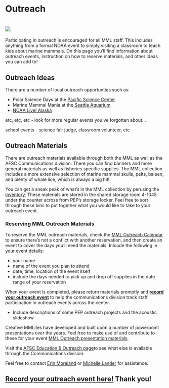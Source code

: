 # Outreach {#outreach}
 
# ![](img/outreach.jpg)

Participating in outreach is encouraged for all MML staff. This includes anything from a formal NOAA event to simply visiting a classroom to teach kids about marine mammals. On this page you'll find information about outreach events, instruction on how to reserve materials, and other ideas you can add to!

## Outreach Ideas 

There are a number of local outreach opportunties such as:

- Polar Science Days at the [Pacific Science Center](https://pacificsciencecenter.org/)
- Marine Mammal Mania at the [Seattle Aquarium](https://www.seattleaquarium.org/)
- [NOAA Live! Alaska](https://www.fisheries.noaa.gov/alaska/outreach-and-education/noaa-live-alaska)

etc, etc, etc - look for more regular events you've forgotten about... 

school events - science fair judge, classroom volunteer, etc


## Outreach Materials

There are outreach materials available through both the MML as well as the AFSC Communications division. There you can find banners and more general materials as well as fisheries specific supplies. The MML collection includes a more extensive selection of marine mammal skulls, pelts, baleen, and plenty of whale lice, which is always a big hit!

You can get a sneak peak of what's in the MML collection by perusing the [Inventory](https://docs.google.com/document/d/0B_omi4vXP064Rl9xTGV2a0xyYmowTnlPR1U4MWFSTXpYaFRv/edit?resourcekey=0-sEV7CbC4j-PaLg1kiyOKbA). These materials are stored in the shared storage room 4-1045 under the counter across from PEP's storage locker.  Feel free to sort through these bins to put together what you would like to take to your outreach event. 

### Reserving MML Outreach Materials
To reserve the MML outreach materials, check the [MML Outreach Calendar](https://calendar.google.com/calendar/u/0?cid=bm9hYS5nb3ZfdnY5cWFuZGppa2ozaDNnZWQ3MjFrbWdubmtAZ3JvdXAuY2FsZW5kYXIuZ29vZ2xlLmNvbQ) to ensure there's not a conflict with another reservation, and then create an event to cover the days you'll need the materials. Inlcude the following in your event details: 

- your name
- name of the event you plan to attend
- date, time, location of the event itself
- include the days needed to pick up and drop off supplies in the date range of your reservation

When your event is completed, please return materials promptly and [**record your outreach event**](https://sites.google.com/noaa.gov/myafsc/communications/outreach-and-education/outreach-participation) to help the communications division track staff participation in outreach events across the center. 

- Include descriptions of some PEP outreach projects and the acoustic slideshow

Creative MMLites have developed and built upon a number of powerpoint presentations over the years. Feel free to make use of and contribute to these for your event [MML Outreach presentation materials](https://drive.google.com/drive/folders/1dRKkJzLLPw__Rq30W6CWsGiWX2OaXLEj).

Visit the [AFSC Education & Outreach page](https://sites.google.com/noaa.gov/myafsc/communications/outreach-and-education)to see what else is available through the Communications division. 

Feel free to contact [Erin Moreland](erin.moreland@noaa.gov) or [Michelle Lander](michelle.lander@noaa.gov) for assistence. 

## [**Record your outreach event here!**](https://sites.google.com/noaa.gov/myafsc/communications/outreach-and-education/outreach-participation) Thank you! 







